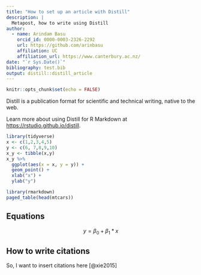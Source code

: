 ```yaml
---
title: "How to set up an article with Distill"
description: |
  Metapost, how to write using Distill
author:
  - name: Arindam Basu 
    orcid_id: 0000-0003-2326-2292
    url: https://github.com/arinbasu
    affiliation: UC
    affiliation_url: https://www.canterbury.ac.nz/
date: "`r Sys.Date()`"
bibliography: test.bib
output: distill::distill_article
---
```


```r
knitr::opts_chunk$set(echo = FALSE)
```

Distill is a publication format for scientific and technical writing, native to the web. 

Learn more about using Distill for R Markdown at <https://rstudio.github.io/distill>.

```r
library(tidyverse)
x <- c(1,2,3,4,5)
y <- c(6, 7,8,9,10)
x_y <- tibble(x,y)
x_y %>%
  ggplot(aes(x = x, y = y)) +
  geom_point() +
  xlab("x") +
  ylab("y")

```

```r

library(rmarkdown)
paged_table(head(mtcars))

```
## Equations

$$
   y = \beta_0 + \beta_1 * x
$$  

## How to write citations
So, I want to insert citations here [@xie2015]



